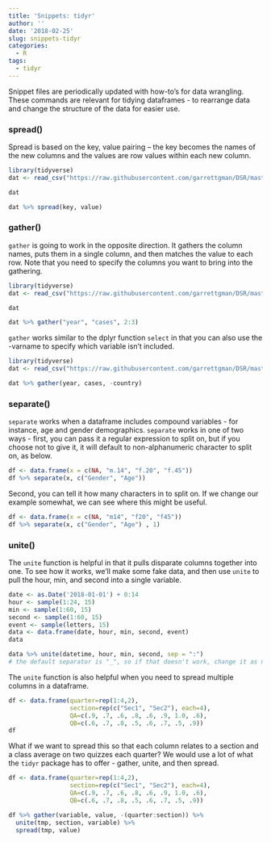 ```yaml
---
title: 'Snippets: tidyr'
author: ''
date: '2018-02-25'
slug: snippets-tidyr
categories:
  - R
tags:
  - tidyr
---
```


Snippet files are periodically updated with how-to’s for data wrangling. These commands are relevant for tidying dataframes - to rearrange data and change the structure of the data for easier use. 

### spread()

Spread is based on the key, value pairing -- the key becomes the names of the new columns and the values are row values within each new column. 
```r
library(tidyverse)
dat <- read_csv("https://raw.githubusercontent.com/garrettgman/DSR/master/data-raw/table2.csv")

dat

dat %>% spread(key, value)
```

### gather()

`gather` is going to work in the opposite direction. It gathers the column names, puts them in a single column, and then matches the value to each row. Note that you need to specify the columns you want to bring into the gathering. 

```r
library(tidyverse)
dat <- read_csv("https://raw.githubusercontent.com/garrettgman/DSR/master/data-raw/table4.csv")

dat

dat %>% gather("year", "cases", 2:3)
```

`gather` works similar to the dplyr function `select` in that you can also use the -varname to specify which variable isn't included. 

```r
library(tidyverse)
dat <- read_csv("https://raw.githubusercontent.com/garrettgman/DSR/master/data-raw/table4.csv")

dat %>% gather(year, cases, -country)
```

### separate()

`separate` works when a dataframe includes compound variables - for instance, age and gender demographics. `separate` works in one of two ways - first, you can pass it a regular expression to split on, but if you choose not to give it, it will default to non-alphanumeric character to split on, as below. 

```r
df <- data.frame(x = c(NA, "m.14", "f.20", "f.45"))
df %>% separate(x, c("Gender", "Age"))
```

Second, you can tell it how many characters in to split on. If we change our example somewhat, we can see where this might be useful. 

```r
df <- data.frame(x = c(NA, "m14", "f20", "f45"))
df %>% separate(x, c("Gender", "Age") , 1)
```

### unite()

The `unite` function is helpful in that it pulls disparate columns together into one. To see how it works, we'll make some fake data, and then use `unite` to pull the hour, min, and second into a single variable. 

```r
date <- as.Date('2018-01-01') + 0:14
hour <- sample(1:24, 15)
min <- sample(1:60, 15)
second <- sample(1:60, 15)
event <- sample(letters, 15)
data <- data.frame(date, hour, min, second, event)
data

data %>% unite(datetime, hour, min, second, sep = ":")
# the default separator is "_", so if that doesn't work, change it as necessary
```

The `unite` function is also helpful when you need to spread multiple columns in a dataframe.

```r
df <- data.frame(quarter=rep(1:4,2),
                 section=rep(c("Sec1", "Sec2"), each=4),
                 QA=c(.9, .7, .6, .8, .6, .9, 1.0, .6),
                 QB=c(.6, .7, .8, .5, .6, .7, .5, .9))
df
```

What if we want to spread this so that each column relates to a section and a class average on two quizzes each quarter? We would use a lot of what the `tidyr` package has to offer - gather, unite, and then spread. 

```r
df <- data.frame(quarter=rep(1:4,2),
                 section=rep(c("Sec1", "Sec2"), each=4),
                 QA=c(.9, .7, .6, .8, .6, .9, 1.0, .6),
                 QB=c(.6, .7, .8, .5, .6, .7, .5, .9))

df %>% gather(variable, value, -(quarter:section)) %>%
  unite(tmp, section, variable) %>% 
  spread(tmp, value)

```

